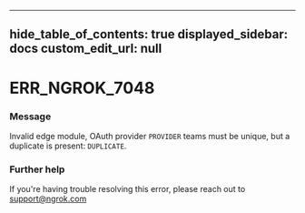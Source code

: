 
---
hide_table_of_contents: true
displayed_sidebar: docs
custom_edit_url: null
---


# ERR_NGROK_7048

### Message
Invalid edge module, OAuth provider `PROVIDER` teams must be unique, but a duplicate is present: `DUPLICATE`.

### Further help
If you're having trouble resolving this error, please reach out to [support@ngrok.com](mailto:support@ngrok.com?subject=Help%20with%20ERR_NGROK_7048)


<ErrorDetails error='err_ngrok_7048' />
